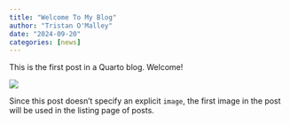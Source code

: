 ```yaml
---
title: "Welcome To My Blog"
author: "Tristan O'Malley"
date: "2024-09-20"
categories: [news]
---
```


This is the first post in a Quarto blog. Welcome!

![](thumbnail.jpg)

Since this post doesn't specify an explicit `image`, the first image in the post will be used in the listing page of posts.
